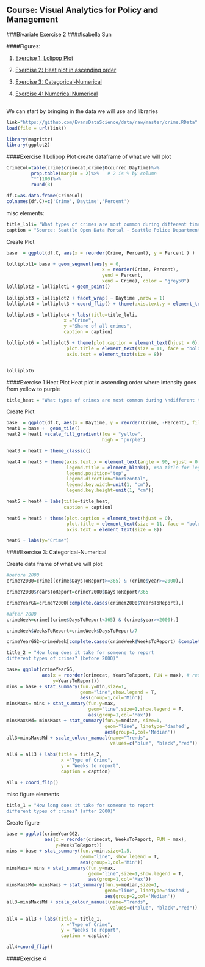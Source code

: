 ## Course: Visual Analytics for Policy and Management
###Bivariate Exercise 2
####Isabella Sun



####Figures:

1. [Exercise 1: Lolipop Plot](#ex1)

2. [Exercise 2: Heat plot in ascending order](#ex2)

3. [Exercise 3: Categorical-Numerical](#ex3)

4. [Exercise 4: Numerical Numerical](#ex4)

##
##

We can start by bringing in the data we will use and libraries
```r
link="https://github.com/EvansDataScience/data/raw/master/crime.RData"
load(file = url(link))

library(magrittr)
library(ggplot2)
```
####Exercise 1 Lolipop Plot
create dataframe of what we will plot
```r

CrimeCol=table(crime$crimecat,crime$Occurred.DayTime)%>%
         prop.table(margin = 2)%>%   # 2 is % by column
         "*"(100)%>%
         round(3)

df.C=as.data.frame(CrimeCol)
colnames(df.C)=c('Crime','Daytime','Percent')
```
misc elements:

```r
title_loli= "What types of crimes are most common during different times of the day?"
caption = "Source: Seattle Open Data Portal - Seattle Police Department "
```
<a id='ex1'></a>
Create Plot
```r
base  = ggplot(df.C, aes(x = reorder(Crime, Percent), y = Percent ) ) 

lolliplot1= base + geom_segment(aes(y = 0, 
                                   x = reorder(Crime, Percent), 
                                   yend = Percent, 
                                   xend = Crime), color = "grey50") 
lolliplot2 = lolliplot1 + geom_point()
 
lolliplot3 = lolliplot2 + facet_wrap( ~ Daytime ,nrow = 1) 
lolliplot4 = lolliplot3 + coord_flip() + theme(axis.text.y = element_text(size=4,angle = 45))

lolliplot5 = lolliplot4 + labs(title=title_loli,
                     x ="Crime", 
                     y ="Share of all crimes",
                     caption = caption)

lolliplot6 = lolliplot5 + theme(plot.caption = element_text(hjust = 0),
                      plot.title = element_text(size = 11, face = "bold"),
                      axis.text = element_text(size = 8))


lolliplot6

```

####Exercise 1 Heat Plot
Heat plot in ascending order where intensity goes from yellow to purple
```r
title_heat = "What types of crimes are most common during \ndifferent times of the day?"
```
<a id='ex2'></a>
Create Plot
```r
base  = ggplot(df.C, aes(x = Daytime, y = reorder(Crime, -Percent), fill = Percent)) 
heat1 = base +  geom_tile() 
heat2 = heat1 +scale_fill_gradient(low = "yellow", 
                                   high = "purple")

heat3 = heat2 + theme_classic() 

heat4 = heat3 + theme(axis.text.x = element_text(angle = 90, vjust = 0.6), 
                      legend.title = element_blank(), #no title for legend
                      legend.position="top", 
                      legend.direction="horizontal",
                      legend.key.width=unit(1, "cm"),
                      legend.key.height=unit(1, "cm")) 

heat5 = heat4 + labs(title=title_heat,
                     caption = caption)

heat6 = heat5 + theme(plot.caption = element_text(hjust = 0),
                      plot.title = element_text(size = 11, face = "bold"),
                      axis.text = element_text(size = 8))

heat6 + labs(y="Crime")
```


####Exercise 3: Categorical-Numerical

Create data frame of what we will plot
```r
#before 2000
crimeY2000=crime[(crime$DaysToReport>=365) & (crime$year>=2000),]

crimeY2000$YearsToReport=crimeY2000$DaysToReport/365

crimeYearGG=crimeY2000[complete.cases(crimeY2000$YearsToReport),]

#after 2000
crimeWeek=crime[(crime$DaysToReport<365) & (crime$year>=2000),]

crimeWeek$WeeksToReport=crimeWeek$DaysToReport/7

crimeYearGG2=crimeWeek[complete.cases(crimeWeek$WeeksToReport) &complete.cases(crimeWeek$crimecat),]

```

```r
title_2 = "How long does it take for someone to report
different types of crimes? (before 2000)"
```
<a id='ex3'></a>
```r
base= ggplot(crimeYearGG,
             aes(x = reorder(crimecat, YearsToReport, FUN = max), # reorder!
                 y=YearsToReport)) 
mins = base + stat_summary(fun.y=min,size=1,
                           geom="line",show.legend = T,
                           aes(group=1,col='Min'))
minsMaxs= mins + stat_summary(fun.y=max,
                              geom="line",size=1,show.legend = F,
                              aes(group=1,col='Max'))
minsMaxsMd= minsMaxs + stat_summary(fun.y=median, size=1,
                                    geom="line", linetype='dashed',
                                    aes(group=1,col='Median'))
all3=minsMaxsMd + scale_colour_manual(name="Trends",
                                      values=c("blue", "black","red"))

all4 = all3 + labs(title = title_2,
                    x ="Type of Crime", 
                    y = "Weeks to report",
                    caption = caption)

all4 + coord_flip()
```

misc figure elements
```r
title_1 = "How long does it take for someone to report
different types of crimes? (after 2000)"
```

Create figure
```r
base = ggplot(crimeYearGG2,
              aes(x = reorder(crimecat, WeeksToReport, FUN = max),
                  y=WeeksToReport)) 
mins = base + stat_summary(fun.y=min,size=1.5,
                           geom="line", show.legend = T,
                           aes(group=1,col='Min'))
minsMaxs= mins + stat_summary(fun.y=max,
                              geom="line",size=1,show.legend = T, 
                              aes(group=1,col='Max'))
minsMaxsMd= minsMaxs + stat_summary(fun.y=median,size=1,
                                    geom="line", linetype='dashed',
                                    aes(group=2,col='Median'))
all3=minsMaxsMd + scale_colour_manual(name="Trends",
                                      values=c("blue", "black","red"))

all4 = all3 + labs(title = title_1,
                    x ="Type of Crime", 
                    y = "Weeks to report",
                    caption = caption)

all4+coord_flip()
```

####Exercise 4